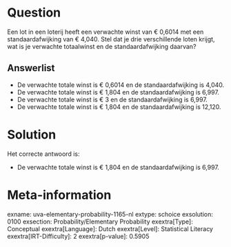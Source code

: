 Question
========

Een lot in een loterij heeft een verwachte winst van € 0,6014 met een
standaardafwijking van € 4,040. Stel dat je drie verschillende loten
krijgt, wat is je verwachte totaalwinst en de standaardafwijking
daarvan?

Answerlist
----------

* De verwachte totale winst is € 0,6014 en de standaardafwijking is 4,040.
* De verwachte totale winst is € 1,804 en de standaardafwijking is 6,997.
* De verwachte totale winst is € 3 en de standaardafwijking is 6,997.
* De verwachte totale winst is € 1,804 en de standaardafwijking is 12,120.

Solution
========

Het correcte antwoord is: 

* De verwachte totale winst is € 1,804 en de standaardafwijking is 6,997.

Meta-information
================
exname: uva-elementary-probability-1165-nl
extype: schoice
exsolution: 0100
exsection: Probability/Elementary Probability 
exextra[Type]: Conceptual
exextra[Language]: Dutch
exextra[Level]: Statistical Literacy
exextra[IRT-Difficulty]: 2
exextra[p-value]: 0.5905
